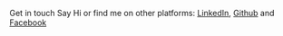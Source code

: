 Get in touch
Say Hi or find me on other platforms: [LinkedIn](https://www.linkedin.com/in/mozumder-tushar-a6659b1b1/),  [Github](https://github.com/mozumderTushar) and  [Facebook](https://www.facebook.com/profile.php?id=100009477859668)